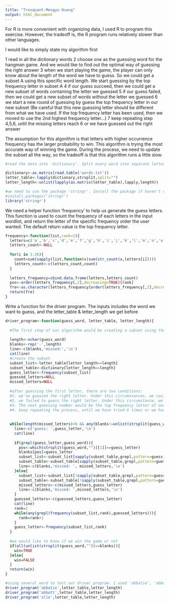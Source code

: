 ```yaml
---
title: "Trexquant-Mengyu Huang"
output: html_document
---
```


For R is more convenient with organizing data, I used R to program this exercise. However, the tradeoff is, the R program runs relatively slower than other languages.

I would like to simply state my algorithm first

1 read in all the dictionary words
2 choose one as the guessing word for the hangman game. And we would like to find out the optimal way of guessing the right answer
3 when we start playing the game, the player can only know about the length of the word we have to guess. So we could get a subset A using this specific word length. We start guessing by the top frequency letter in subset A
4 if our guess succeed, then we could get a new subset of words containing the letter we guessed
5 if our guess failed, then we could get a new subset of words without the letter we guessed
6 we start a new round of guessing by guess the top frequency letter in our new subset (Be careful that this new guessing letter should be different from what we have used. If the top frequency letter has been used, then we moved to use the 2nd highest frequency letter...)
7 keep repeating step 4,5,6, until the missing letters reach 6 or we have guessed out the right answer

The assumption for this algorithm is that letters with higher occurrence frequency has the larger probability to win. This algorithm is trying the most accurate way of winning the game. During the process, we need to update the subset all the way, so the tradeoff is that this algorithm runs a little slow. 

```r
#read the data into 'dictionary'. Split every word into separate letters and store the list into 'letter_table'. Count the number of letters of each word and store into 'letter_length'

dictionary<-as.matrix(read.table('words.txt'))
letter_table<-lapply(dictionary,strsplit,split="")
letter_length<-unlist(lapply(as.matrix(letter_table),lapply,length))

#we need to use the package 'stringr'. Install the package if haven't downloaded.
#install.packages('stringr')
library('stringr')
```

We need a helper function 'frequency' to help us generate the guess letters. This function is used to count the frequency of each letters in the input wordlist, and return the letter of the specific frequency order the user wanted. The default return value is the top frequency letter.


```r
frequency<-function(list,rank=1){
  letters=c('a','b','c','d','e','f','g','h','i','j','k','l','m','n','o','p','q','r','s','t','u','v','w','x','y','z')
  letters_count<-NULL
  
  for(i in 1:26){
    count=sum(sapply(list,function(x)sum(str_count(x,letters[i]))))
    letters_count<-c(letters_count,count)
  }
  
  letters_frequency=cbind.data.frame(letters,letters_count)
  pos<-order(letters_frequency[,2],decreasing=TRUE)[rank]
  fre<-as.character(letters_frequency[order(letters_frequency[,2],decreasing=TRUE)[rank],1])
  return(fre)
}
```

Write a function for the driver program. The inputs includes the word we want to guess, and the letter_table & letter_length we get before

```r

driver_program<-function(guess_word, letter_table, letter_length){
  
  #The first step of our algorithm would be creating a subset using the length of the guessword. When we start the hangman game, the only thing we know is the word length. So we create a subset A of the dictionary using the word-length, and start guessing from the top-frequency letter in A
  
  length<-nchar(guess_word)
  blanks<-rep('-',length)
  line<-c(blanks,'missed:','\n')
  cat(line)
  #create the subset
  subset_list<-letter_table[letter_length==length]
  subset_table<-dictionary[letter_length==length]
  guess_letter<-frequency(subset_list)
  guessed_letters=NULL
  missed_letters=NULL
  
  #after guessing the first letter, there are two conditions:
  #1. we've guessed the right letter. Under this circumstances, we could create the subset of words with the guessed letter.
  #2. we failed to guess the right letter. Under this circumstance, we could create the subset of words without the letter we guessed
  #3. The next guessing number would be the top frequency letter of our current subset. Also, we have to judge whether we have used this guessing letter before. If we had, then we choose the 2nd highest frequency letter...
  #4. keep repeating the process, until we have tried 6 times or we have guessed out the whole word.
  
  
  while(length(missed_letters)<6 && any(blanks!=unlist(strsplit(guess_word,"")))){
    line<-c('guess: ',guess_letter,'\n')
    cat(line)
    
    if(grepl(guess_letter,guess_word)){
      pos<-which(strsplit(guess_word,"")[[1]]==guess_letter)
      blanks[pos]=guess_letter
      subset_list<-subset_list[sapply(subset_table,grepl,pattern=guess_letter)]
      subset_table<-subset_table[sapply(subset_table,grepl,pattern=guess_letter)]
      line<-c(blanks,'missed: ', missed_letters,'\n')
    }else{
      subset_list<-subset_list[!sapply(subset_table,grepl,pattern=guess_letter)]
      subset_table<-subset_table[!sapply(subset_table,grepl,pattern=guess_letter)]
      missed_letters<-c(missed_letters,guess_letter)
      line<-c(blanks,'missed: ',missed_letters,'\n')
    }
    guessed_letters<-c(guessed_letters,guess_letter)
    cat(line)
    rank=1
    while(any(grepl(frequency(subset_list,rank),guessed_letters))){
      rank=rank+1
    }
    guess_letter<-frequency(subset_list,rank)
  }
  
  #we would like to know if we win the game or not
  if(all(unlist(strsplit(guess_word,""))==blanks)){
    win=TRUE
  }else{
    win=FALSE
  }
  return(win)
}

#using several word to test our driver program. I used 'abbatie', 'abbott' and 'alle' here
driver_program('abbatie',letter_table,letter_length)
driver_program('abbott',letter_table,letter_length)
driver_program('alle',letter_table,letter_length)
```
